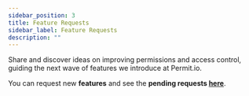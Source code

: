 ```yaml
---
sidebar_position: 3
title: Feature Requests
sidebar_label: Feature Requests
description: ""
---
```


Share and discover ideas on improving permissions and access control, guiding the next wave of features we introduce at Permit.io.

You can request new **features** and see the **pending requests [here](https://permitio.canny.io/feature-requests)**.
